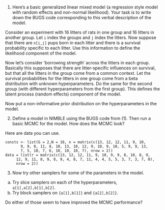 1) Here's a basic generalized linear mixed model (a regression style model with random effects and non-normal likelihood). Your task is to write down the BUGS code corresponding to this verbal description of the model.

Consider an experiment with 16 litters of rats in one group and 16 litters in another group. Let `i` index the groups and `j` index the litters. Now suppose that there are `n[i,j]` pups born in each litter and there is a survival probability specific to each litter. Use this information to define the likelihood component of the model.

Now let's consider 'borrowing strength' across the litters in each group. Basically this supposes that there are litter-specific influences on survival, but that all the litters in the group come from a common context. Let the survival probabilities for the litters in one group come from a beta distribution with unknown hyperparameters. Do the same for the second group (with different hyperparameters from the first group). This defines the latent process (random effects) component of the model.

Now put a non-informative prior distribution on the hyperparameters in the model.


2) Define a model in NIMBLE using the BUGS code from (1). Then run a basic MCMC for the model. How does the MCMC look?

Here are data you can use.
```
consts <- list(G = 2,N = 16, n = matrix(c(13, 12, 12, 11, 9, 10, 
       9, 9, 8, 11, 8, 10, 13, 10, 12, 9, 10, 9, 10, 5, 9, 9, 13, 
       7, 5, 10, 7, 6, 10, 10, 10, 7), nrow = 2))
data = list(r = matrix(c(13, 12, 12, 11, 9, 10, 9, 9, 8, 10, 8, 9, 
     12, 9, 11, 8, 9, 8, 9, 4, 8, 7, 11, 4, 4, 5, 5, 3, 7, 3, 7, 0), 
     nrow = 2))
```

3) Now try other samplers for some of the parameters in the model.

(a) Try slice samplers on each of the hyperparameters, `a[1],a[2],b[1],b[2]`. 
(b) Try block samplers on `{a[1],b[1]}` and `{a[2],b[2]}`.

Do either of those seem to have improved the MCMC performance?
